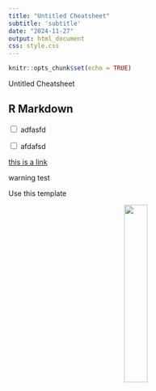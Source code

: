 ```yaml
---
title: "Untitled Cheatsheet"
subtitle: 'subtitle'
date: "2024-11-27"
output: html_document
css: style.css
---
```


```r
knitr::opts_chunk$set(echo = TRUE)
```

::: {.title_block}
Untitled Cheatsheet
:::
## R Markdown

<input type="checkbox"> adfasfd 

<input type="checkbox"> afdafsd


[this is a link](https://www.itcrtraining.org/)

::: {.warning}
warning test
:::

:::{.github_button}
Use this template
:::

<center>
<a href="https://ottrproject.org">
  <img src="resources/images/basic_otter_water.png" width = 30%>
</a>
</center>
